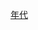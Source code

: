 {{Commons category|China in the 1780s}}
{{Decade in country category|17|8|中國|亞洲}}

[[Category:清朝编年史|年代]]